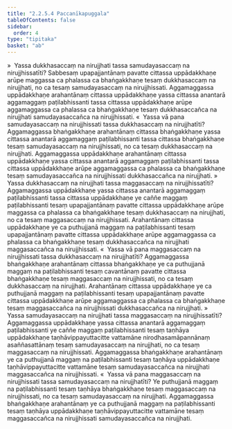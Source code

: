 ```yaml
---
title: "2.2.5.4 Paccanīkapuggala"
tableOfContents: false
sidebar:
  order: 4
type: "tipitaka"
basket: "ab"
---
```



<DynamicBreadcrumb />

<Division number="121">

<Paragraph number="618">
»  Yassa dukkhasaccaṃ na nirujjhati tassa samudayasaccaṃ na nirujjhissatīti?
</Paragraph>

<Paragraph number="619">
Sabbesaṃ upapajjantānaṃ pavatte cittassa uppādakkhaṇe arūpe maggassa ca phalassa ca bhaṅgakkhaṇe tesaṃ dukkhasaccaṃ na nirujjhati, no ca tesaṃ samudayasaccaṃ na nirujjhissati. Aggamaggassa uppādakkhaṇe arahantānaṃ cittassa uppādakkhaṇe yassa cittassa anantarā aggamaggaṃ paṭilabhissanti tassa cittassa uppādakkhaṇe arūpe aggamaggassa ca phalassa ca bhaṅgakkhaṇe tesaṃ dukkhasaccañca na nirujjhati samudayasaccañca na nirujjhissati.
</Paragraph>

<Paragraph number="620">
«  Yassa vā pana samudayasaccaṃ na nirujjhissati tassa dukkhasaccaṃ na nirujjhatīti?
</Paragraph>

<Paragraph number="621">
Aggamaggassa bhaṅgakkhaṇe arahantānaṃ cittassa bhaṅgakkhaṇe yassa cittassa anantarā aggamaggaṃ paṭilabhissanti tassa cittassa bhaṅgakkhaṇe tesaṃ samudayasaccaṃ na nirujjhissati, no ca tesaṃ dukkhasaccaṃ na nirujjhati. Aggamaggassa uppādakkhaṇe arahantānaṃ cittassa uppādakkhaṇe yassa cittassa anantarā aggamaggaṃ paṭilabhissanti tassa cittassa uppādakkhaṇe arūpe aggamaggassa ca phalassa ca bhaṅgakkhaṇe tesaṃ samudayasaccañca na nirujjhissati dukkhasaccañca na nirujjhati.
</Paragraph>

<Paragraph number="622">
»  Yassa dukkhasaccaṃ na nirujjhati tassa maggasaccaṃ na nirujjhissatīti?
</Paragraph>

<Paragraph number="623">
Aggamaggassa uppādakkhaṇe yassa cittassa anantarā aggamaggaṃ paṭilabhissanti tassa cittassa uppādakkhaṇe ye caññe maggaṃ paṭilabhissanti tesaṃ upapajjantānaṃ pavatte cittassa uppādakkhaṇe arūpe maggassa ca phalassa ca bhaṅgakkhaṇe tesaṃ dukkhasaccaṃ na nirujjhati, no ca tesaṃ maggasaccaṃ na nirujjhissati. Arahantānaṃ cittassa uppādakkhaṇe ye ca puthujjanā maggaṃ na paṭilabhissanti tesaṃ upapajjantānaṃ pavatte cittassa uppādakkhaṇe arūpe aggamaggassa ca phalassa ca bhaṅgakkhaṇe tesaṃ dukkhasaccañca na nirujjhati maggasaccañca na nirujjhissati.
</Paragraph>

<Paragraph number="624">
«  Yassa vā pana maggasaccaṃ na nirujjhissati tassa dukkhasaccaṃ na nirujjhatīti?
</Paragraph>

<Paragraph number="625">
Aggamaggassa bhaṅgakkhaṇe arahantānaṃ cittassa bhaṅgakkhaṇe ye ca puthujjanā maggaṃ na paṭilabhissanti tesaṃ cavantānaṃ pavatte cittassa bhaṅgakkhaṇe tesaṃ maggasaccaṃ na nirujjhissati, no ca tesaṃ dukkhasaccaṃ na nirujjhati. Arahantānaṃ cittassa uppādakkhaṇe ye ca puthujjanā maggaṃ na paṭilabhissanti tesaṃ upapajjantānaṃ pavatte cittassa uppādakkhaṇe arūpe aggamaggassa ca phalassa ca bhaṅgakkhaṇe tesaṃ maggasaccañca na nirujjhissati dukkhasaccañca na nirujjhati.
</Paragraph>

</Division>
<Division number="122">

<Paragraph number="626">
»  Yassa samudayasaccaṃ na nirujjhati tassa maggasaccaṃ na nirujjhissatīti?
</Paragraph>

<Paragraph number="627">
Aggamaggassa uppādakkhaṇe yassa cittassa anantarā aggamaggaṃ paṭilabhissanti ye caññe maggaṃ paṭilabhissanti tesaṃ taṇhāya uppādakkhaṇe taṇhāvippayuttacitte vattamāne nirodhasamāpannānaṃ asaññasattānaṃ tesaṃ samudayasaccaṃ na nirujjhati, no ca tesaṃ maggasaccaṃ na nirujjhissati. Aggamaggassa bhaṅgakkhaṇe arahantānaṃ ye ca puthujjanā maggaṃ na paṭilabhissanti tesaṃ taṇhāya uppādakkhaṇe taṇhāvippayuttacitte vattamāne tesaṃ samudayasaccañca na nirujjhati maggasaccañca na nirujjhissati.
</Paragraph>

<Paragraph number="628">
«  Yassa vā pana maggasaccaṃ na nirujjhissati tassa samudayasaccaṃ na nirujjhatīti?
</Paragraph>

<Paragraph number="629">
Ye puthujjanā maggaṃ na paṭilabhissanti tesaṃ taṇhāya bhaṅgakkhaṇe tesaṃ maggasaccaṃ na nirujjhissati, no ca tesaṃ samudayasaccaṃ na nirujjhati. Aggamaggassa bhaṅgakkhaṇe arahantānaṃ ye ca puthujjanā maggaṃ na paṭilabhissanti tesaṃ taṇhāya uppādakkhaṇe taṇhāvippayuttacitte vattamāne tesaṃ maggasaccañca na nirujjhissati samudayasaccañca na nirujjhati.
</Paragraph>
</Division>
